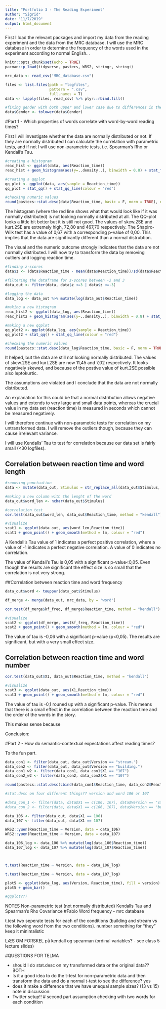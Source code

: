 ```yaml
---
title: "Portfolio 3 - The Reading Experiment"
author: "Sigrid"
date: "11/7/2019"
output: html_document
---
```


First I load the relevant packages and import my data from the reading experiment and the data from the MRC database. I will use the MRC database in order to determine the frequency of the words used in the experiment according to normal English. 
. 
```r
knitr::opts_chunk$set(echo = TRUE)
pacman::p_load(tidyverse, pastecs, WRS2, stringr, stringi)

mrc_data <- read_csv("MRC_database.csv")

files <- list.files(path = "logfiles",     
                    pattern = ".csv",  
                    full.names = T) 
data <- lapply(files, read_csv) %>% plyr::rbind.fill()

#fixing gender with both upper and lower case due to differences in the code in the group
data$Gender <- tolower(data$Gender)

```

#Part 1 - Which properties of words correlate with word-by-word reading times?

First I will investigate whether the data are normally distributed or not. If they are normally distributed I can calculate the correlation with parametric tests, and if not I will use non-parametric tests, i.e. Spearman's Rho or Kendall's Tau. 

```r

#creating a histogram
reac_hist <- ggplot(data, aes(Reaction_time))
reac_hist + geom_histogram(aes(y=..density..), binwidth = 0.8) + stat_function(fun = dnorm, args = list(mean(data$Reaction_time), sd = sd(data$Reaction_time)), colour = "red", size = 1) + theme_minimal()

#creating a qqplot
qq_plot <- ggplot(data, aes(sample = Reaction_time)) 
qq_plot + stat_qq() + stat_qq_line(colour = "red")

#checking numeric values
round(pastecs::stat.desc(data$Reaction_time, basic = F, norm = TRUE), digits = 2)

```

The histogram (where the red line shows what that would look like if it was normally distributed) is not looking normally distributed at all. The QQ-plot looks a little bit better but it is still not good. The values of skew.2SE and kurt.2SE are extremely high, 72,80 and 467,70 respectively. 
The Shapiro-Wilk test has a value of 0,67 with a corresponding p-value of 0,00. This implies that the data are significantly different than a normal distrubtion.

The visual and the numeric outcome strongly indicates that the data are not normally distributed. 
I will now try to transform the data by removing outliers and logging reaction time. 


```r
#finding z-scores
data$z <- (data$Reaction_time - mean(data$Reaction_time))/sd(data$Reaction_time)

#filtering the dataframe for z-scores between -3 and 3
data_out <- filter(data, data$z <=3 | data$z <=-3)

#logging the data
data_log <- data_out %>% mutate(log(data_out$Reaction_time))

#making a new histogram
reac_hist2 <- ggplot(data_log, aes(Reaction_time))
reac_hist2 + geom_histogram(aes(y=..density..), binwidth = 0.8) + stat_function(fun = dnorm, args = list(mean(data$Reaction_time), sd = sd(data$Reaction_time)), colour = "red", size = 1) + theme_minimal()

#making a new qqplot
qq_plot2 <- ggplot(data_log, aes(sample = Reaction_time)) 
qq_plot2 + stat_qq() + stat_qq_line(colour = "red")

#checking the numeric values
round(pastecs::stat.desc(data_log$Reaction_time, basic = F, norm = TRUE), digits = 2)


```

It helped, but the data are still not looking normally distributed. The values of skew.2SE and kurt.2SE are now 11,45 and 7,02 respectively. It looks negatively skewed, and because of the postive value of kurt.2SE possible also leptokurtic.

The assumptions are violated and I conclude that the data are not normally distributed.

An explanation for this could be that a normal distribution allows negative values and extends to very large and small data points, whereas the crucial value in my data set (reaction time) is measured in seconds which cannot be measured negatively. 

I will therefore continue with non-parametric tests for correlation on my untransformed data. I will remove the outliers though, because they can cause irrelevant variance. 

I will use Kendalls' Tau to test for correlation because our data set is fairly small (<30 logfiles).

## Correlation between reaction time and word length
```r

#removing punctuation
data <- mutate(data_out, Stimulus = str_replace_all(data_out$Stimulus, "[:punct:]", ""))

#making a new column with the lenght of the word
data_out$word_len <- nchar(data_out$Stimulus)

#correlation test
cor.test(data_out$word_len, data_out$Reaction_time, method = "kendall")

#visualize 
scat1 <- ggplot(data_out, aes(word_len,Reaction_time))
scat1 + geom_point() + geom_smooth(method = lm, colour = "red")

```
A Kendall's Tau value of 1 indicates a perfect positive correlation, where a value of -1 indicates a perfect negative correlation. A value of 0 indicates no correlation. 

The value of Kendall's Tau is 0,05 with a significant p-value<0,05. 
Even though the results are significant the effect size is so small that the correlation is not very strong. 

##Correlation between reaction time and word frequency
```r

data_out$word <- toupper(data_out$Stimulus)

df_merge <- merge(data_out, mrc_data, by = "word")

cor.test(df_merge$kf_freq, df_merge$Reaction_time, method = "kendall")

#visualize 
scat2 <- ggplot(df_merge, aes(kf_freq, Reaction_time))
scat2 + geom_point() + geom_smooth(method = lm, colour = "red")

```
The value of tau is -0,06 with a significant p-value (p<0,05).
The results are significant, but with a very small effect size. 

## Correlation between reaction time and word number
```r

cor.test(data_out$X1, data_out$Reaction_time, method = "kendall")

#visualize 
scat3 <- ggplot(data_out, aes(X1,Reaction_time))
scat3 + geom_point() + geom_smooth(method = lm, colour = "red")

```

The value of tau is -0,1 rouned up with a significant p-value. This means that there is a small effect in the correlation between the reaction time and the order of the words in the story. 

This makes sense because 

Conclusion:



#Part 2 - How do semantic-contextual expectations affect reading times?

To the fun part. 

```r


data_con1 <- filter(data_out, data_out$Version == "stream.")
data_con2 <- filter(data_out, data_out$Version == "building.")
data_con1_w2 <- filter(data_con1, data_con1$X1 == "107")
data_con2_w2 <- filter(data_con2, data_con2$X1 == "107")

round(pastecs::stat.desc(cbind(data_con1$Reaction_time, data_con2$Reaction_time, data_con1_w2$Reaction_time, data_con2_w2$Reaction_time), basic = F, norm = TRUE), digits = 2)


```


```r

#stat.desc on four different things?? version and word 106 or 107

#data_con_1 <- filter(data, data$X1 == c(106, 107), data$Version == "stream.")
#data_con_2 <- filter(data, data$X1 == c(106, 107), data$Version == "building.")

```


```r

data_106 <- filter(data_out, data$X1 == 106)
data_107 <- filter(data_out, data$X1 == 107)

WRS2::yuen(Reaction_time ~ Version, data = data_106)
WRS2::yuen(Reaction_time ~ Version, data = data_107)

```


```r


data_106_log <- data_106 %>% mutate(log(data_106$Reaction_time))
data_107_log <- data_107 %>% mutate(log(data_107$Reaction_time))



t.test(Reaction_time ~ Version, data = data_106_log)

t.test(Reaction_time ~ Version, data = data_107_log)

```

```r

plot5 <- ggplot(data_log, aes(Version, Reaction_time), fill = version)
plot5 + geom_bar() 

#qqplot???

```


NOTES
Non-parametric test (not normally distributed) Kendalls Tau and Spearman's Rho
Covariance
#Fabio
Word frequency - mrc database

t.test
two seperate tests for each of the conditions (building and stream vs the following word from the two conditions). number something for "they"
keep it minimalistic

LÆS OM FORSKEL på kendall og spearman (ordinal variables? - see class 5 lecture slides)

#QUESTIONS FOR TELMA

- should I do stat.desc on my transformed data or the original data?? BOTH
- Is it a good idea to do the t-test for non-parametric data and then transform the data and do a normal t-test to see the difference?  yes
- does it make a difference that we have unequal sample sizes? (13 vs 15)  note in discussion 
- Twitter setup!!
# second part assumption checking with two words for each condition